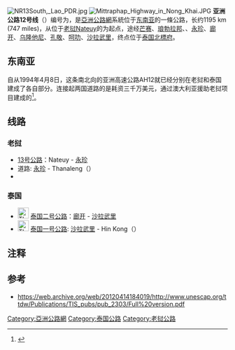 {{泛亚公路信息框
|number=12
|length={{convert|1195|km|mi|lk=on}}
|starting_terminus={{LAO}}Nateuy
|ending_terminus={{THA}}{{Tsl|en|Hin Kong}}
|countries={{LAO}}<br />{{THA}}
}}

[[File:NR13South,_Lao_PDR.jpg|thumb]]
[[File:Mittraphap_Highway_in_Nong_Khai.JPG|thumb]]
'''亚洲公路12号线'''（{{lang-en|'''Asian Highway 12'''}}）编号为{{Asian Highway nopic|12}}，是[[亞洲公路網|亞洲公路網]]系統位于[[东南亚|东南亚]]的一條公路，长约1195 km (747 miles)，从位于[[老挝|老挝]]Nateuy的{{Asian Highway nopic|3}}为起点，途经[[芒赛|芒赛]]、[[琅勃拉邦|琅勃拉邦]]、{{Tsl|en|Vang Vieng|万荣}}、[[永珍|永珍]]、[[廊开|廊开]]、[[乌隆他尼|乌隆他尼]]、[[孔敬|孔敬]]、[[呵叻|呵叻]]、[[沙拉武里|沙拉武里]]，终点位于[[泰国|泰国]][[北標府|北標府]]{{link-en|农开|Amphoe Nong Khae}}{{Tsl|en|Hin Kong|Hin Kong}}{{Asian Highway nopic|1}}。

== 东南亚 ==
自从1994年4月8日，这条南北向的亚洲高速公路AH12就已经分别在老挝和泰国建成了各自部分。连接起两国道路的是耗资三千万美元，通过澳大利亚援助老挝项目建成的{{Tsl|en|First Thai-Lao Friendship Bridge|泰-老友谊大桥一号桥}}<ref>{{cite web |url=http://www.ausaid.gov.au/publications/focus/feb09/focus_feb09_08.pdf |title=存档副本 |accessdate=2009-01-21 |deadurl=yes |archiveurl=https://web.archive.org/web/20090914094726/http://www.ausaid.gov.au/publications/focus/feb09/focus_feb09_08.pdf |archivedate=2009-09-14 }}</ref>。

== 线路 ==

=== 老挝 ===
* [[13號公路_(寮國)|13号公路]]：Nateuy - [[永珍|永珍]]
* 道路: [[永珍|永珍]] - Thanaleng（{{Tsl|en|Vientiane Prefecture|永珍地区}}）
* {{Tsl|en|First Thai-Lao Friendship Bridge|泰-老友谊大桥一号桥}}

=== 泰国 ===
* [[File:Thai_Highway-2.svg|25px]] [[友誼路_(泰國)|泰国二号公路]]：[[廊开|廊开]] - [[沙拉武里|沙拉武里]]
* [[File:Thai_Highway-1.svg|25px]] [[拍鳳裕庭路|泰国一号公路]]: [[沙拉武里|沙拉武里]] - Hin Kong（{{link-en|农开|Amphoe Nong Khae}}）

== 注释 ==

{{Reflist}}
== 参考 ==
* https://web.archive.org/web/20120414184019/http://www.unescap.org/ttdw/Publications/TIS_pubs/pub_2303/Full%20version.pdf

{{亞洲公路網}}
{{Road-stub}}
[[Category:亞洲公路網|Category:亞洲公路網]]
[[Category:泰国公路|Category:泰国公路]]
[[Category:老挝公路|Category:老挝公路]]